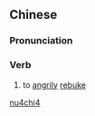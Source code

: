 ==Chinese==
{{zh-forms}}

===Pronunciation===
{{zh-pron
|m=nùchì
|c=nou6 cik1
|cat=v
}}

===Verb===
{{zh-verb}}

# {{lb|zh|literary}} to [[angrily]] [[rebuke]]

[[Category:Mandarin literary terms|nu4chi4]]